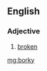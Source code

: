 ==English==

===Adjective===
{{en-adj|?}}

# {{label|en|humorous|computing}} [[broken]]

[[mg:borky]]